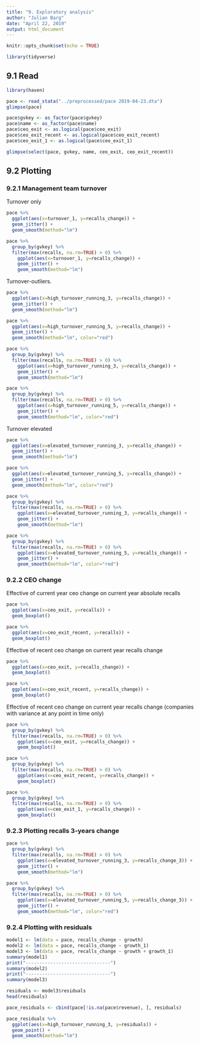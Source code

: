 ```yaml
---
title: "9. Exploratory analysis"
author: "Julian Barg"
date: "April 22, 2019"
output: html_document
---
```


```r
knitr::opts_chunk$set(echo = TRUE)
```

```r
library(tidyverse)
```

## 9.1 Read

```r
library(haven)

pace <- read_stata("../preprocessed/pace 2019-04-23.dta")
glimpse(pace)
```

```r
pace$gvkey <- as_factor(pace$gvkey)
pace$name <- as_factor(pace$name)
pace$ceo_exit <- as.logical(pace$ceo_exit)
pace$ceo_exit_recent <- as.logical(pace$ceo_exit_recent)
pace$ceo_exit_1 <- as.logical(pace$ceo_exit_1)

glimpse(select(pace, gvkey, name, ceo_exit, ceo_exit_recent))
```

## 9.2 Plotting

### 9.2.1 Management team turnover

Turnover only

```r
pace %>%
  ggplot(aes(x=turnover_1, y=recalls_change)) +
  geom_jitter() +
  geom_smooth(method="lm")
```

```r
pace %>%
  group_by(gvkey) %>%
  filter(max(recalls, na.rm=TRUE) > 0) %>%  
    ggplot(aes(x=turnover_1, y=recalls_change)) +
    geom_jitter() +
    geom_smooth(method="lm")
```

Turnover-outliers.

```r
pace %>%
  ggplot(aes(x=high_turnover_running_3, y=recalls_change)) +
  geom_jitter() +
  geom_smooth(method="lm")

pace %>%
  ggplot(aes(x=high_turnover_running_5, y=recalls_change)) +
  geom_jitter() +
  geom_smooth(method="lm", color="red")
```

```r
pace %>%
  group_by(gvkey) %>%
  filter(max(recalls, na.rm=TRUE) > 0) %>%
    ggplot(aes(x=high_turnover_running_3, y=recalls_change)) +
    geom_jitter() +
    geom_smooth(method="lm")

pace %>%
  group_by(gvkey) %>%
  filter(max(recalls, na.rm=TRUE) > 0) %>%
    ggplot(aes(x=high_turnover_running_5, y=recalls_change)) +
    geom_jitter() +
    geom_smooth(method="lm", color="red")
```

Turnover elevated

```r
pace %>%
  ggplot(aes(x=elevated_turnover_running_3, y=recalls_change)) +
  geom_jitter() +
  geom_smooth(method="lm")

pace %>%
  ggplot(aes(x=elevated_turnover_running_5, y=recalls_change)) +
  geom_jitter() +
  geom_smooth(method="lm", color="red")
```

```r
pace %>%
  group_by(gvkey) %>%
  filter(max(recalls, na.rm=TRUE) > 0) %>%
    ggplot(aes(x=elevated_turnover_running_3, y=recalls_change)) +
    geom_jitter() +
    geom_smooth(method="lm")

pace %>%
  group_by(gvkey) %>%
  filter(max(recalls, na.rm=TRUE) > 0) %>%
    ggplot(aes(x=elevated_turnover_running_5, y=recalls_change)) +
    geom_jitter() +
    geom_smooth(method="lm", color="red")
```

### 9.2.2 CEO change

Effective of current year ceo change on current year absolute recalls

```r
pace %>%
  ggplot(aes(x=ceo_exit, y=recalls)) +
  geom_boxplot()

pace %>%
  ggplot(aes(x=ceo_exit_recent, y=recalls)) +
  geom_boxplot()
```

Effective of recent ceo change on current year recalls change

```r
pace %>%
  ggplot(aes(x=ceo_exit, y=recalls_change)) +
  geom_boxplot()

pace %>%
  ggplot(aes(x=ceo_exit_recent, y=recalls_change)) +
  geom_boxplot()
```

Effective of recent ceo change on current year recalls change (companies with variance at any point in time only)

```r
pace %>%
  group_by(gvkey) %>%
  filter(max(recalls, na.rm=TRUE) > 0) %>%
    ggplot(aes(x=ceo_exit, y=recalls_change)) +
    geom_boxplot()

pace %>%
  group_by(gvkey) %>%
  filter(max(recalls, na.rm=TRUE) > 0) %>%
    ggplot(aes(x=ceo_exit_recent, y=recalls_change)) +
    geom_boxplot()

pace %>%
  group_by(gvkey) %>%
  filter(max(recalls, na.rm=TRUE) > 0) %>%
    ggplot(aes(x=ceo_exit_1, y=recalls_change)) +
    geom_boxplot()
```

### 9.2.3 Plotting recalls 3-years change

```r
pace %>%
  group_by(gvkey) %>%
  filter(max(recalls, na.rm=TRUE) > 0) %>%
    ggplot(aes(x=elevated_turnover_running_3, y=recalls_change_3)) +
    geom_jitter() +
    geom_smooth(method="lm")

pace %>%
  group_by(gvkey) %>%
  filter(max(recalls, na.rm=TRUE) > 0) %>%
    ggplot(aes(x=elevated_turnover_running_5, y=recalls_change_3)) +
    geom_jitter() +
    geom_smooth(method="lm", color="red")
```

### 9.2.4 Plotting with residuals

```r
model1 <- lm(data = pace, recalls_change ~ growth)
model2 <- lm(data = pace, recalls_change ~ growth_1)
model3 <- lm(data = pace, recalls_change ~ growth + growth_1)
summary(model1)
print("-------------------------------")
summary(model2)
print("-------------------------------")
summary(model3)
```

```r
residuals <- model3$residuals
head(residuals)
```

```r
pace_residuals <- cbind(pace[!is.na(pace$revenue), ], residuals)

pace_residuals %>%
  ggplot(aes(x=high_turnover_running_3, y=residuals)) +
  geom_point() +
  geom_smooth(method="lm")
```

